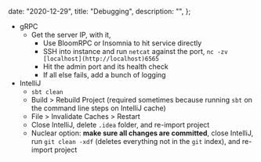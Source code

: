 
  date: "2020-12-29",
  title: "Debugging",
  description: "",
};


- gRPC
  - Get the server IP, with it,
    - Use BloomRPC or Insomnia to hit service directly
    - SSH into instance and run `netcat` against the port, `nc -zv [localhost](http://localhost)6565`
    - Hit the admin port and its health check
    - If all else fails, add a bunch of logging
- IntelliJ
  - `sbt clean`
  - Build > Rebuild Project (required sometimes because running `sbt` on the command line steps on IntelliJ cache)
  - File > Invalidate Caches > Restart
  - Close IntelliJ, delete `.idea` folder, and re-import project
  - Nuclear option: **make sure all changes are committed**, close IntelliJ, run `git clean -xdf` (deletes everything not in the `git` index), and re-import project
